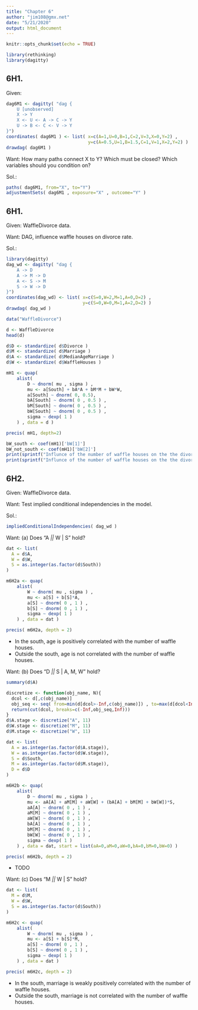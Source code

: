 ```yaml
---
title: "Chapter 6"
author: "jim108@gmx.net"
date: "5/21/2020"
output: html_document
---
```


```r
knitr::opts_chunk$set(echo = TRUE)
```

```r
library(rethinking)
library(dagitty)
```

## 6H1.

Given:

```r
dag6M1 <- dagitty( "dag {
    U [unobserved]
    X -> Y
    X <- U <- A -> C -> Y
    U -> B <- C <- V -> Y
}")
coordinates( dag6M1 ) <- list( x=c(A=1,U=0,B=1,C=2,V=3,X=0,Y=2) ,
                               y=c(A=0.5,U=1,B=1.5,C=1,V=1,X=2,Y=2) )
drawdag( dag6M1 )
```

Want: How many paths connect X to Y? Which must be closed? Which variables should you condition on?

Sol.:

```r
paths( dag6M1, from="X", to="Y")
adjustmentSets( dag6M1 , exposure="X" , outcome="Y" )
```

## 6H1.

Given: WaffleDivorce data.

Want: DAG, influence waffle houses on divorce rate.

Sol.:

```r
library(dagitty)
dag_wd <- dagitty( "dag {
    A -> D
    A -> M -> D
    A <- S -> M
    S -> W -> D
}")
coordinates(dag_wd) <- list( x=c(S=0,W=2,M=1,A=0,D=2) , 
                             y=c(S=0,W=0,M=1,A=2,D=2) )
drawdag( dag_wd )
```

```r
data("WaffleDivorce")

d <- WaffleDivorce
head(d)
```

```r
d$D <- standardize( d$Divorce )
d$M <- standardize( d$Marriage )
d$A <- standardize( d$MedianAgeMarriage )
d$W <- standardize( d$WaffleHouses )
```

```r
mH1 <- quap(
    alist(
        D ~ dnorm( mu , sigma ) ,
        mu <- a[South] + bA*A + bM*M + bW*W,
        a[South] ~ dnorm( 0, 0.5),
        bA[South] ~ dnorm( 0 , 0.5 ) ,
        bM[South] ~ dnorm( 0 , 0.5 ) ,
        bW[South] ~ dnorm( 0 , 0.5 ) ,
        sigma ~ dexp( 1 )
    ) , data = d )

precis( mH1, depth=2)
```

```r
bW_south <- coef(mH1)['bW[1]']
bW_not_south <- coef(mH1)['bW[2]']
print(sprintf("Influnce of the number of waffle houses on the the divorce rate in the south: %.2f", bW_south))
print(sprintf("Influnce of the number of waffle houses on the the divorce rate not in the south: %.2f", bW_not_south))
```

## 6H2.

Given: WaffleDivorce data.

Want: Test implied conditional independencies in the model.

Sol.:

```r
impliedConditionalIndependencies( dag_wd )
```

Want: (a) Does "A _||_ W | S" hold?


```r
dat <- list(
  A = d$A,
  W = d$W,
  S = as.integer(as.factor(d$South))
)
```



```r
m6H2a <- quap(
    alist(
        W ~ dnorm( mu , sigma ) ,
        mu <- a[S] + b[S]*A,
        a[S] ~ dnorm( 0 , 1 ) ,
        b[S] ~ dnorm( 0 , 1 ) ,
        sigma ~ dexp( 1 )
    ) , data = dat )

precis( m6H2a, depth = 2)
```

- In the south, age is positively correlated with the number of waffle houses.
- Outside the south, age is not correlated with the number of waffle houses.

Want: (b) Does "D _||_ S | A, M, W" hold?

```r
summary(d$A)
```

```r
discretize <- function(obj_name, N){
  dcol <- d[,c(obj_name)]
  obj_seq <- seq( from=min(d[dcol>-Inf,c(obj_name)]) , to=max(d[dcol<Inf,c(obj_name)]) , length.out=N-2 )
  return(cut(dcol, breaks=c(-Inf,obj_seq,Inf)))
}
d$A.stage <- discretize("A", 11)
d$W.stage <- discretize("M", 11)
d$M.stage <- discretize("W", 11)
```

```r
dat <- list(
  A = as.integer(as.factor(d$A.stage)),
  W = as.integer(as.factor(d$W.stage)),
  S = d$South,
  M = as.integer(as.factor(d$M.stage)),
  D = d$D
)
```

```r
m6H2b <- quap(
    alist(
        D ~ dnorm( mu , sigma ) ,
        mu <- aA[A] + aM[M] + aW[W] + (bA[A] + bM[M] + bW[W])*S,
        aA[A] ~ dnorm( 0 , 1 ) ,
        aM[M] ~ dnorm( 0 , 1 ) ,
        aW[W] ~ dnorm( 0 , 1 ) ,
        bA[A] ~ dnorm( 0 , 1 ) ,
        bM[M] ~ dnorm( 0 , 1 ) ,
        bW[W] ~ dnorm( 0 , 1 ) ,
        sigma ~ dexp( 1 )
    ) , data = dat, start = list(aA=0,aM=0,aW=0,bA=0,bM=0,bW=0) )

precis( m6H2b, depth = 2)
```

- TODO

Want: (c) Does "M _||_ W | S" hold?

```r
dat <- list(
  M = d$M,
  W = d$W,
  S = as.integer(as.factor(d$South))
)
```



```r
m6H2c <- quap(
    alist(
        W ~ dnorm( mu , sigma ) ,
        mu <- a[S] + b[S]*M,
        a[S] ~ dnorm( 0 , 1 ) ,
        b[S] ~ dnorm( 0 , 1 ) ,
        sigma ~ dexp( 1 )
    ) , data = dat )

precis( m6H2c, depth = 2)
```

- In the south, marriage is weakly positively correlated with the number of waffle houses.
- Outside the south, marriage is not correlated with the number of waffle houses.